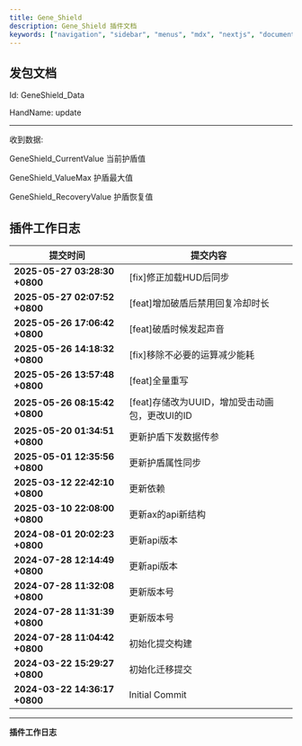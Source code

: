 ```yaml
---
title: Gene_Shield
description: Gene_Shield 插件文档
keywords: ["navigation", "sidebar", "menus", "mdx", "nextjs", "documents"]
---
```




## 发包文档


<Step>

<StepItem title="获取护盾数据">

Id: GeneShield_Data

HandName: update

---

收到数据:

GeneShield_CurrentValue 当前护盾值

GeneShield_ValueMax 护盾最大值

GeneShield_RecoveryValue 护盾恢复值


</StepItem>

</Step>

## 插件工作日志

| 提交时间                              | 提交内容                                                                          |
|--------------------------------------|---------------------------------------------------------------------------------|
| **2025-05-27 03:28:30 +0800** | [fix]修正加载HUD后同步 |
| **2025-05-27 02:07:52 +0800** | [feat]增加破盾后禁用回复冷却时长 |
| **2025-05-26 17:06:42 +0800** | [feat]破盾时候发起声音 |
| **2025-05-26 14:18:32 +0800** | [fix]移除不必要的运算减少能耗 |
| **2025-05-26 13:57:48 +0800** | [feat]全量重写 |
| **2025-05-26 08:15:42 +0800** | [feat]存储改为UUID，增加受击动画包，更改UI的ID |
| **2025-05-20 01:34:51 +0800** | 更新护盾下发数据传参 |
| **2025-05-01 12:35:56 +0800** | 更新护盾属性同步 |
| **2025-03-12 22:42:10 +0800** | 更新依赖 |
| **2025-03-10 22:08:00 +0800** | 更新ax的api新结构 |
| **2024-08-01 20:02:23 +0800** | 更新api版本 |
| **2024-07-28 12:14:49 +0800** | 更新api版本 |
| **2024-07-28 11:32:08 +0800** | 更新版本号 |
| **2024-07-28 11:31:39 +0800** | 更新版本号 |
| **2024-07-28 11:04:42 +0800** | 初始化提交构建 |
| **2024-03-22 15:29:27 +0800** | 初始化迁移提交 |
| **2024-03-22 14:36:17 +0800** | Initial Commit |

---
**插件工作日志**








